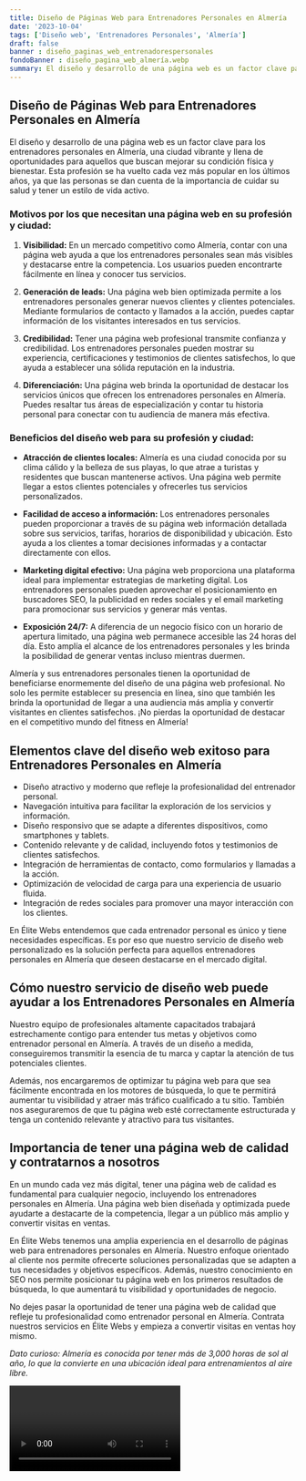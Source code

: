 ```yaml
---
title: Diseño de Páginas Web para Entrenadores Personales en Almería
date: '2023-10-04'
tags: ['Diseño web', 'Entrenadores Personales', 'Almería']
draft: false
banner : diseño_paginas_web_entrenadorespersonales
fondoBanner : diseño_pagina_web_almería.webp
summary: El diseño y desarrollo de una página web es un factor clave para los entrenadores personales en Almería, una ciudad vibrante y llena de oportunidades para aquellos que buscan mejorar su condición física y bienestar. Esta profesión se ha vuelto cada vez más popular en los últimos años, ya que las personas se dan cuenta de la importancia de cuidar su salud y tener un estilo de vida activo.
---
```


## **Diseño de Páginas Web para Entrenadores Personales en Almería**

El diseño y desarrollo de una página web es un factor clave para los entrenadores personales en Almería, una ciudad vibrante y llena de oportunidades para aquellos que buscan mejorar su condición física y bienestar. Esta profesión se ha vuelto cada vez más popular en los últimos años, ya que las personas se dan cuenta de la importancia de cuidar su salud y tener un estilo de vida activo.

### **Motivos por los que necesitan una página web en su profesión y ciudad:**

1. **Visibilidad:** En un mercado competitivo como Almería, contar con una página web ayuda a que los entrenadores personales sean más visibles y destacarse entre la competencia. Los usuarios pueden encontrarte fácilmente en línea y conocer tus servicios.

2. **Generación de leads:** Una página web bien optimizada permite a los entrenadores personales generar nuevos clientes y clientes potenciales. Mediante formularios de contacto y llamados a la acción, puedes captar información de los visitantes interesados en tus servicios.

3. **Credibilidad:** Tener una página web profesional transmite confianza y credibilidad. Los entrenadores personales pueden mostrar su experiencia, certificaciones y testimonios de clientes satisfechos, lo que ayuda a establecer una sólida reputación en la industria.

4. **Diferenciación:** Una página web brinda la oportunidad de destacar los servicios únicos que ofrecen los entrenadores personales en Almería. Puedes resaltar tus áreas de especialización y contar tu historia personal para conectar con tu audiencia de manera más efectiva.

### **Beneficios del diseño web para su profesión y ciudad:**

- **Atracción de clientes locales:** Almería es una ciudad conocida por su clima cálido y la belleza de sus playas, lo que atrae a turistas y residentes que buscan mantenerse activos. Una página web permite llegar a estos clientes potenciales y ofrecerles tus servicios personalizados.

- **Facilidad de acceso a información:** Los entrenadores personales pueden proporcionar a través de su página web información detallada sobre sus servicios, tarifas, horarios de disponibilidad y ubicación. Esto ayuda a los clientes a tomar decisiones informadas y a contactar directamente con ellos.

- **Marketing digital efectivo:** Una página web proporciona una plataforma ideal para implementar estrategias de marketing digital. Los entrenadores personales pueden aprovechar el posicionamiento en buscadores SEO, la publicidad en redes sociales y el email marketing para promocionar sus servicios y generar más ventas.

- **Exposición 24/7:** A diferencia de un negocio físico con un horario de apertura limitado, una página web permanece accesible las 24 horas del día. Esto amplía el alcance de los entrenadores personales y les brinda la posibilidad de generar ventas incluso mientras duermen.

Almería y sus entrenadores personales tienen la oportunidad de beneficiarse enormemente del diseño de una página web profesional. No solo les permite establecer su presencia en línea, sino que también les brinda la oportunidad de llegar a una audiencia más amplia y convertir visitantes en clientes satisfechos. ¡No pierdas la oportunidad de destacar en el competitivo mundo del fitness en Almería!

<GifSeo />

<Cta />

## Elementos clave del diseño web exitoso para Entrenadores Personales en Almería

- Diseño atractivo y moderno que refleje la profesionalidad del entrenador personal.
- Navegación intuitiva para facilitar la exploración de los servicios y información.
- Diseño responsivo que se adapte a diferentes dispositivos, como smartphones y tablets.
- Contenido relevante y de calidad, incluyendo fotos y testimonios de clientes satisfechos.
- Integración de herramientas de contacto, como formularios y llamadas a la acción.
- Optimización de velocidad de carga para una experiencia de usuario fluida.
- Integración de redes sociales para promover una mayor interacción con los clientes.

En Élite Webs entendemos que cada entrenador personal es único y tiene necesidades específicas. Es por eso que nuestro servicio de diseño web personalizado es la solución perfecta para aquellos entrenadores personales en Almería que deseen destacarse en el mercado digital.

## Cómo nuestro servicio de diseño web puede ayudar a los Entrenadores Personales en Almería

Nuestro equipo de profesionales altamente capacitados trabajará estrechamente contigo para entender tus metas y objetivos como entrenador personal en Almería. A través de un diseño a medida, conseguiremos transmitir la esencia de tu marca y captar la atención de tus potenciales clientes.

Además, nos encargaremos de optimizar tu página web para que sea fácilmente encontrada en los motores de búsqueda, lo que te permitirá aumentar tu visibilidad y atraer más tráfico cualificado a tu sitio. También nos aseguraremos de que tu página web esté correctamente estructurada y tenga un contenido relevante y atractivo para tus visitantes.

## Importancia de tener una página web de calidad y contratarnos a nosotros

En un mundo cada vez más digital, tener una página web de calidad es fundamental para cualquier negocio, incluyendo los entrenadores personales en Almería. Una página web bien diseñada y optimizada puede ayudarte a destacarte de la competencia, llegar a un público más amplio y convertir visitas en ventas.

En Élite Webs tenemos una amplia experiencia en el desarrollo de páginas web para entrenadores personales en Almería. Nuestro enfoque orientado al cliente nos permite ofrecerte soluciones personalizadas que se adapten a tus necesidades y objetivos específicos. Además, nuestro conocimiento en SEO nos permite posicionar tu página web en los primeros resultados de búsqueda, lo que aumentará tu visibilidad y oportunidades de negocio.

No dejes pasar la oportunidad de tener una página web de calidad que refleje tu profesionalidad como entrenador personal en Almería. Contrata nuestros servicios en Élite Webs y empieza a convertir visitas en ventas hoy mismo.

*Dato curioso: Almería es conocida por tener más de 3,000 horas de sol al año, lo que la convierte en una ubicación ideal para entrenamientos al aire libre.*

<Video />

<CtaBot job='Entrenadores Personales' city='Almería'/>

<Gmaps query='Almería+españa+maps' />